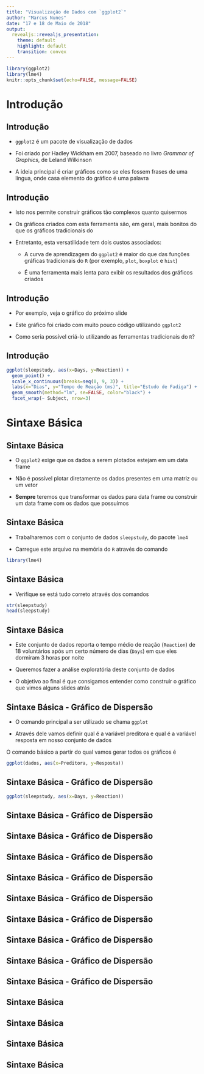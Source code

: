 ```yaml
---
title: "Visualização de Dados com `ggplot2`"
author: "Marcus Nunes"
date: "17 e 18 de Maio de 2018"
output: 
  revealjs::revealjs_presentation:
    theme: default
    highlight: default
    transition: convex
---
```


```r
library(ggplot2)
library(lme4)
knitr::opts_chunk$set(echo=FALSE, message=FALSE)
```

# Introdução

## Introdução

- `ggplot2` é um pacote de visualização de dados

- Foi criado por Hadley Wickham em 2007, baseado no livro _Grammar of Graphics_, de Leland Wilkinson

- A ideia principal é criar gráficos como se eles fossem frases de uma língua, onde casa elemento do gráfico é uma palavra

## Introdução

- Isto nos permite construir gráficos tão complexos quanto quisermos

- Os gráficos criados com esta ferramenta são, em geral, mais bonitos do que os gráficos tradicionais do \texttt{R}

- Entretanto, esta versatilidade tem dois custos associados:

  - A curva de aprendizagem do `ggplot2` é maior do que das funções gráficas tradicionais do `R` (por exemplo, `plot`, `boxplot` e `hist`)

  - É uma ferramenta mais lenta para exibir os resultados dos gráficos criados

## Introdução

- Por exemplo, veja o gráfico do próximo slide

- Este gráfico foi criado com muito pouco código utilizando `ggplot2`

- Como seria possível criá-lo utilizando as ferramentas tradicionais do `R`?

## Introdução

```r
ggplot(sleepstudy, aes(x=Days, y=Reaction)) + 
  geom_point() + 
  scale_x_continuous(breaks=seq(0, 9, 3)) +
  labs(x="Dias", y="Tempo de Reação (ms)", title="Estudo de Fadiga") +
  geom_smooth(method="lm", se=FALSE, color="black") + 
  facet_wrap(~ Subject, nrow=3)
```

# Sintaxe Básica

## Sintaxe Básica

- O `ggplot2` exige que os dados a serem plotados estejam em um data frame

- Não é possível plotar diretamente os dados presentes em uma matriz ou um vetor

- **Sempre** teremos que transformar os dados para data frame ou construir um data frame com os dados que possuímos


## Sintaxe Básica

- Trabalharemos com o conjunto de dados `sleepstudy`, do pacote `lme4`

- Carregue este arquivo na memória do `R` através do comando

```r
library(lme4)
```




## Sintaxe Básica

- Verifique se está tudo correto através dos comandos

```r
str(sleepstudy)
head(sleepstudy)
```



## Sintaxe Básica

- Este conjunto de dados reporta o tempo médio de reação (`Reaction`) de 18 voluntários após um certo número de dias (`Days`) em que eles dormiram 3 horas por noite

- Queremos fazer a análise exploratória deste conjunto de dados

- O objetivo ao final é que consigamos entender como construir o gráfico que vimos alguns slides atrás



## Sintaxe Básica - Gráfico de Dispersão

- O comando principal a ser utilizado se chama `ggplot`

- Através dele vamos definir qual é a variável preditora e qual é a variável resposta em nosso conjunto de dados

O comando básico a partir do qual vamos gerar todos os gráficos é

```r
ggplot(dados, aes(x=Preditora, y=Resposta))
```




## Sintaxe Básica - Gráfico de Dispersão

```r
ggplot(sleepstudy, aes(x=Days, y=Reaction))
```






## Sintaxe Básica - Gráfico de Dispersão








## Sintaxe Básica - Gráfico de Dispersão








## Sintaxe Básica - Gráfico de Dispersão








## Sintaxe Básica - Gráfico de Dispersão








## Sintaxe Básica - Gráfico de Dispersão








## Sintaxe Básica - Gráfico de Dispersão








## Sintaxe Básica - Gráfico de Dispersão








## Sintaxe Básica - Gráfico de Dispersão








## Sintaxe Básica - Gráfico de Dispersão








## Sintaxe Básica








## Sintaxe Básica








## Sintaxe Básica








## Sintaxe Básica








